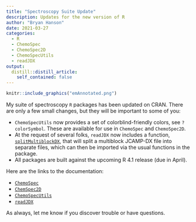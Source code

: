 ```yaml
---
title: "Spectroscopy Suite Update"
description: Updates for the new version of R
author: "Bryan Hanson"
date: 2021-03-27
categories:
  - R
  - ChemoSpec
  - ChemoSpec2D
  - ChemoSpecUtils
  - readJDX
output:
  distill::distill_article:
    self_contained: false
---
```


```r
knitr::include_graphics("emAnnotated.png")
```

My suite of spectroscopy `R` packages has been updated on CRAN.  There are only a few small changes, but they will be important to some of you:

* `ChemoSpecUtils` now provides a set of colorblind-friendly colors, see `?colorSymbol`.  These are available for use in `ChemoSpec` and `ChemoSpec2D`.
* At the request of several folks, `readJDX` now includes a function, [`splitMultiblockDX`](https://rdrr.io/cran/readJDX/man/splitMultiblockDX.html), that will split a multiblock JCAMP-DX file into separate files, which can then be imported via the usual functions in the package.
* All packages are built against the upcoming R 4.1 release (due in April).

Here are the links to the documentation:

* [`ChemoSpec`](https://bryanhanson.github.io/ChemoSpec/)
* [`ChemSpec2D`](https://bryanhanson.github.io/ChemoSpec2D/)
* [`ChemoSpecUtils`](https://rdrr.io/cran/ChemoSpecUtils/)
* [`readJDX`](https://rdrr.io/cran/readJDX/)

As always, let me know if you discover trouble or have questions.

